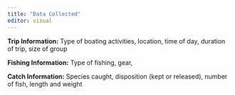 ---
title: "Data Collected"
editor: visual
---

**Trip Information:** Type of boating activities, location, time of day, duration of trip, size of group

**Fishing Information:** Type of fishing, gear,

**Catch Information:** Species caught, disposition (kept or released), number of fish, length and weight
